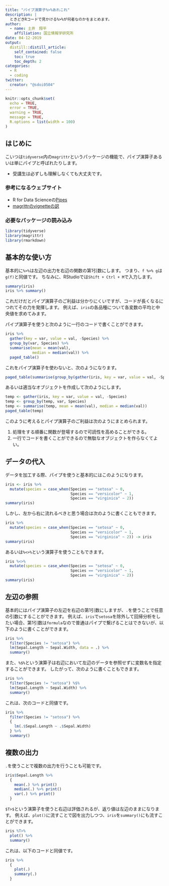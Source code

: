 ```yaml
---
title: "パイプ演算子%>%あれこれ"
description: |
  ときどきRコードで見かける%>%が何者なのかをまとめます。
author:
  - name: 土井　翔平
    affiliation: 国立情報学研究所
date: 04-12-2019
output:
  distill::distill_article:
    self_contained: false
    toc: true
    toc_depth: 2
categories:
  - R
  - coding
twitter:
  creator: "@sdoi0504"
---
```


```r
knitr::opts_chunk$set(
  echo = TRUE,
  error = TRUE,
  warning = TRUE,
  message = TRUE,
  R.options = list(width = 100)
)
```

## はじめに {#Intro}

こいつは`tidyverse`内の`magrittr`というパッケージの機能で、パイプ演算子あるいは単にパイプと呼ばれたりします。

- 受講生は必ずしも理解しなくても大丈夫です。

### 参考になるウェブサイト

- R for Data Scienceの[Pipes](https://r4ds.had.co.nz/pipes.html)
- [magrittrのvignetteの訳](https://qiita.com/nozma/items/9e52b446c813d7e92c8a)

### 必要なパッケージの読み込み

```r
library(tidyverse)
library(magrittr)
library(rmarkdown)
```

## 基本的な使い方 {#Basic}

基本的に`%>%`は左辺の出力を右辺の関数の第1引数にします。
つまり、`f %>% g`は`g(f)`と同値です。
ちなみに、RStudioでは`Shift + Ctrl + M`で入力します。

```r
summary(iris)
iris %>% summary()
```

これだけだとパイプ演算子のご利益は分かりにくいですが、コードが長くなるにつれてその力を発揮します。
例えば、`iris`の各品種について各変数の平均と中央値を求めてみます。

パイプ演算子を使うと次のように一行のコードで書くことができます。

```r
iris %>% 
  gather(key = var, value = val, -Species) %>% 
  group_by(var, Species) %>% 
  summarise(mean = mean(val),
            median = median(val)) %>% 
  paged_table()
```

これをパイプ演算子を使わないと、次のようになります。

```r
paged_table(summarise(group_by(gather(iris, key = var, value = val, -Species), var, Species), mean = mean(val), median = median(val)))
```

あるいは適当なオブジェクトを作成して次のようにします。

```r
temp <- gather(iris, key = var, value = val, -Species)
temp <- group_by(temp, var, Species)
temp <- summarise(temp, mean = mean(val), median = median(val))
paged_table(temp)
```

このように考えるとパイプ演算子のご利益は次のようにまとめられます。

1. 処理をする順番に関数が登場するので可読性を高めることができる。
1. 一行でコードを書くことができるので無駄なオブジェクトを作らなくてよい。

## データの代入 {#Replace}

データを加工する際、パイプを使うと基本的にはこのようになります。

```r
iris <- iris %>% 
  mutate(species = case_when(Species == "setosa" ~ 0,
                             Species == "versicolor" ~ 1,
                             Species == "virginica" ~ 2))
summary(iris)
```

しかし、左から右に流れるべきと思う場合は次のように書くこともできます。

```r
iris %>% 
  mutate(species = case_when(Species == "setosa" ~ 0,
                             Species == "versicolor" ~ 1,
                             Species == "virginica" ~ 2)) -> iris
summary(iris)
```

あるいは`%<>%`という演算子を使うこともできます。

```r
iris %<>% 
  mutate(species = case_when(Species == "setosa" ~ 0,
                             Species == "versicolor" ~ 1,
                             Species == "virginica" ~ 2))
summary(iris)
```

## 左辺の参照 {#Input}

基本的にはパイプ演算子の左辺を右辺の第1引数にしますが、`.`を使うことで任意の引数にすることができます。
例えば、`iris`で`setosa`を除外して回帰分析をしたい場合、第1引数は`formula`なので普通はパイプで繋げることはできないが、以下のように書くことができます。

```r
iris %>% 
  filter(Species != "setosa") %>% 
  lm(Sepal.Length ~ Sepal.Width, data = .) %>% 
  summary()
```

また、`%$%`という演算子は右辺において左辺のデータを参照せずに変数名を指定することができます。
したがって、次のように書くこともできます。

```r
iris %>% 
  filter(Species != "setosa") %$% 
  lm(Sepal.Length ~ Sepal.Width) %>% 
  summary()
```

これは、次のコードと同値です。

```r
iris %>% 
  filter(Species != "setosa") %>% 
  {
    lm(.$Sepal.Length ~ .$Sepal.Width)
  } %>% 
  summary()
```

## 複数の出力 {#Output}

`.`を使うことで複数の出力を行うことも可能です。

```r
iris$Sepal.Length %>% 
  {
    mean(.) %>% print()
    median(.) %>% print()
    var(.) %>% print()
  }
```

`$T>$`という演算子を使うと右辺は評価されるが、返り値は左辺のままになります。
例えば、`plot()`に流すことで図を出力しつつ、`iris`を`summary()`にも流すことができます。

```r
iris %T>%
  plot() %>% 
  summary()
```

これは、以下のコードと同値です。

```r
iris %>% 
  {
    plot(.)
    summary(.)
  }
```


